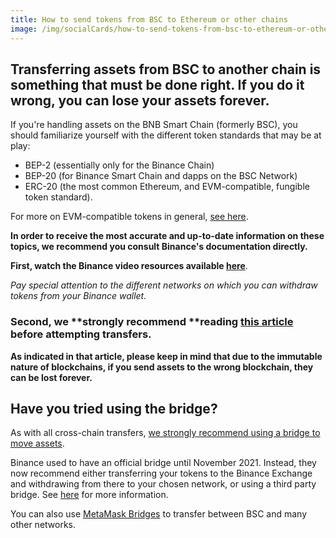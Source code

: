 ```yaml
---
title: How to send tokens from BSC to Ethereum or other chains
image: /img/socialCards/how-to-send-tokens-from-bsc-to-ethereum-or-other-chains.jpg
---
```



<CustomLayout />

## Transferring assets from BSC to another chain is something that must be done right. If you do it wrong, you can **lose your assets forever.**

If you're handling assets on the BNB Smart Chain (formerly BSC), you should familiarize yourself with the different token standards that may be at play:

- BEP-2 (essentially only for the Binance Chain)
- BEP-20 (for Binance Smart Chain and dapps on the BSC Network)
- ERC-20 (the most common Ethereum, and EVM-compatible, fungible token standard).

For more on EVM-compatible tokens in general, [see here](/managing-my-tokens/user-guide-tokens).

**In order to receive the most accurate and up-to-date information on these topics, we recommend you consult Binance's documentation directly.**

**First, watch the Binance video resources available [here](https://www.binance.com/en/support/faq/85a1c394ac1d489fb0bfac0ef2fceafd)**.

_Pay special attention to the different networks on which you can withdraw tokens from your Binance wallet._

### Second, we **strongly recommend **reading [this article](https://academy.binance.com/en/articles/how-to-recover-crypto-transferred-to-the-wrong-network-on-binance) before attempting transfers.

**As indicated in that article, please keep in mind that due to the immutable nature of blockchains, if you send assets to the wrong blockchain, they can be lost forever.**

## Have you tried using the bridge?

As with all cross-chain transfers, [we strongly recommend using a bridge to move assets](/networks-and-sidechains/field-guide-to-bridges).

Binance used to have an official bridge until November 2021. Instead, they now recommend either transferring your tokens to the Binance Exchange and withdrawing from there to your chosen network, or using a third party bridge. See [here](https://www.binance.org/en/bridge) for more information.

You can also use [MetaMask Bridges](/metamask-portfolio/bridge/how-to-use-the-bridge) to transfer between BSC and many other networks.

